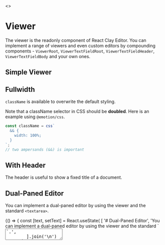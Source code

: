 
<Meta title="Get Started/Viewer" />

<Story name="Page">
  <></>
</Story>

# Viewer

The viewer is the readonly component of React Clay Editor.
You can implement a range of viewers and even custom editors by compounding components -
`ViewerRoot`, `ViewerTextFieldRoot`, `ViewerTextFieldHeader`, `ViewerTextFieldBody`
and your own ones.


## Simple Viewer

<Canvas>
  <Story name="Simple Viewer">
    <ViewerRoot text={'This is a simple viewer.'}>
      <ViewerTextFieldRoot>
        <ViewerTextFieldBody />
      </ViewerTextFieldRoot>
    </ViewerRoot>
  </Story>
</Canvas>

## Fullwidth

`className` is available to overwrite the default styling.

<Canvas>
  <Story name="Fullwidth">
    <ViewerRoot
      text={['This is a full-width viewer.', '`className` is available to overwrite the default styling.'].join('\n')}
      className={css`
        && {
          width: 100%;
        }
      `}
    >
      <ViewerTextFieldRoot>
        <ViewerTextFieldBody />
      </ViewerTextFieldRoot>
    </ViewerRoot>
  </Story>
</Canvas>

Note that a className selector in CSS should be **doubled**. Here is an example using `@emotion/css`.

```ts
const className = css`
  && {
    width: 100%;
  }
`;
// two ampersands (&&) is important
```

## With Header

The header is useful to show a fixed title of a document.

<Canvas>
  <Story name="With Header">
    <ViewerRoot
      text={['This is a viewer with the header.', 'The header is useful to show a fixed title of a document.'].join(
        '\n'
      )}
    >
      <ViewerTextFieldRoot>
        <ViewerTextFieldHeader header="React Clay Editor Header" />
        <ViewerTextFieldBody />
      </ViewerTextFieldRoot>
    </ViewerRoot>
  </Story>
</Canvas>

## Dual-Paned Editor

You can implement a dual-paned editor by using the viewer and the standard `<textarea>`.

<Canvas>
  <Story name="Dual-Paned Editor">
    {() => {
      const [text, setText] = React.useState(
        [
          '# Dual-Paned Editor',
          'You can implement a dual-paned editor by using the viewer and the standard `<textarea>`.',
        ].join('\n')
      );
      return (
        <div
          className={css`
            width: 100%;
            height: 100%;
            display: flex;
            justify-content: center;
            align-items: center;
          `}
        >
          <textarea
            value={text}
            onChange={(event) => setText(event.target.value)}
            className={css`
              && {
                width: 45%;
                height: 400px;
                margin: 5px;
              }
            `}
          />
          <ViewerRoot
            text={text}
            syntax="markdown"
            className={css`
              && {
                width: 45%;
                height: 400px;
                margin: 5px;
              }
            `}
          >
            <ViewerTextFieldRoot>
              <ViewerTextFieldBody />
            </ViewerTextFieldRoot>
          </ViewerRoot>
        </div>
      );
    }}
  </Story>
</Canvas>
